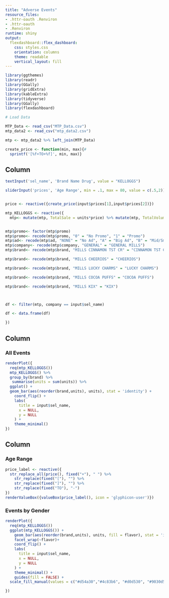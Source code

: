 ```yaml
---
title: "Adverse Events"
resource_files:
- .httr-oauth .Renviron
- .httr-oauth
- .Renviron
runtime: shiny
output:
  flexdashboard::flex_dashboard:
    css: styles.css
    orientation: columns
    theme: readable
    vertical_layout: fill
---
```




```r
library(ggthemes)
library(readr)
library(GGally)
library(gridExtra)
library(kableExtra)
library(tidyverse)
library(GGally)
library(flexdashboard)

# Load Data

MTP_Data <- read_csv("MTP_Data.csv")
mtp_data2 <- read_csv("mtp_data2.csv")

mtp <- mtp_data2 %>% left_join(MTP_Data)

create_price <- function(min, max){# 
  sprintf('[%f+TO+%f]', min, max)}
```

Column {.sidebar}
------------

```r


textInput('sel_name', 'Brand Name Drug', value = "KELLOGGS")

sliderInput('prices', 'Age Range', min = .1, max = 80, value = c(.5,2))


price <- reactive({create_price(input$prices[1],input$prices[2])})

mtp_KELLOGGS <- reactive({
  mtp<- mutate(mtp, TotalSale = units*price) %>% mutate(mtp, TotalVolume = units*volume) %>% separate(brand, into = c("company", "brand"), sep = "\\ ", extra = "merge")


mtp$promo<- factor(mtp$promo)
mtp$promo<- recode(mtp$promo, "0" = "No Promo", "1" = "Promo")
mtp$ad<- recode(mtp$ad, "NONE" = "No Ad", "A" = "Big Ad", "B" = "Mid/Small Ad")
mtp$company<- recode(mtp$company, "GENERAL" = "GENERAL MILLS")
mtp$brand<- recode(mtp$brand, "MILLS CINNAMON TST CR" = "CINNAMON TST CR")

mtp$brand<- recode(mtp$brand, "MILLS CHEERIOS" = "CHEERIOS")

mtp$brand<- recode(mtp$brand, "MILLS LUCKY CHARMS" = "LUCKY CHARMS")

mtp$brand<- recode(mtp$brand, "MILLS COCOA PUFFS" = "COCOA PUFFS")

mtp$brand<- recode(mtp$brand, "MILLS KIX" = "KIX")



df <- filter(mtp, company == input$sel_name)

df <- data.frame(df)

})

```

Column {data-width=650}
-----------------------------------------------------------------------

### All Events

```r
renderPlot({
  req(mtp_KELLOGGS())
  mtp_KELLOGGS() %>% 
  group_by(brand) %>% 
   summarise(units = sum(units)) %>% 
  ggplot() +
  geom_bar(aes(reorder(brand,units), units), stat = 'identity') +
    coord_flip() +
    labs(
      title = input$sel_name,
      x = NULL,
      y = NULL
    ) +
    theme_minimal()
})


```



Column {data-width=350}
-----------------------------------------------------------------------

### Age Range

```r
price_label <- reactive({
  str_replace_all(price(), fixed("+"), " ") %>% 
    str_replace(fixed("["), "") %>% 
    str_replace(fixed("]"), "") %>% 
    str_replace(fixed("TO"), "-")     
})
renderValueBox({valueBox(price_label(), icon = 'glyphicon-user')})
```



### Events by Gender

```r
renderPlot({
  req(mtp_KELLOGGS())
  ggplot(mtp_KELLOGGS()) +
    geom_bar(aes(reorder(brand,units), units, fill = flavor), stat = 'identity') +
    facet_wrap(~flavor)+
    coord_flip() +
    labs(
      title = input$sel_name,
      x = NULL,
      y = NULL
    ) +
    theme_minimal() + 
    guides(fill = FALSE) + 
  scale_fill_manual(values = c("#d54a30","#4c83b6", "#d0d530", "#9030d5"))

})
```




